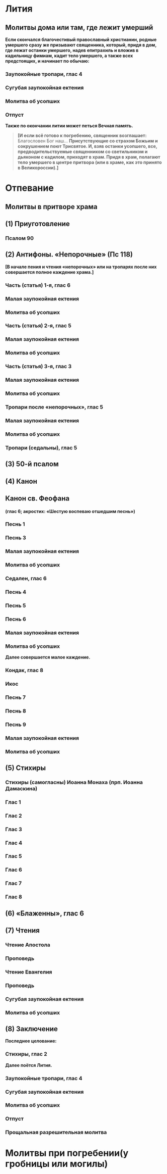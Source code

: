 
# Лития

## Молитвы дома или там, где лежит умерший

**Если скончался благочестивый православный христианин, родные умершего сразу же призывают священника, который, придя в дом, где лежат останки умершего, надев епитрахиль и вложив в кадильницу фимиам, кадит тело умершего, а также всех предстоящих, и начинает по обычаю:**

<MdxLoader src="Shared/Vosglas" />

<MdxLoader src="Shared/STrisvatogo" />

### Заупокойные тропари, глас 4

<MdxLoader src="Litiya/ZaupokoynyeTropary" />

### Сугубая заупокойная ектения

<MdxLoader src="Litiya/Sugubaya" />

### Молитва об усопших

<MdxLoader src="Litiya/MolitvaObUsopshih" />

<MdxLoader src="Litiya/PreOtpust" />

### Отпуст

<MdxLoader src="Litiya/Otpust" />

**Также по окончании литии может петься Вечная память.**

<MdxLoader src="Shared/VechnayaPamiat" />


> **[И если всё готово к погребению, священник возглашает:** Благословен Бог наш… **Присутствующие со страхом Божьим и сокрушением поют Трисвятое. И, взяв останки усопшего, все, предводительствуемые священником со светильником и дьяконом с кадилом, приходят в храм. Придя в храм, полагают тело умершего в центре притвора (или в храме, как это принято в Великороссии).]**

# Отпевание

## Молитвы в притворе храма

## (1) Приуготовление

<MdxLoader src="Shared/Vosglas" />

### Псалом 90

<MdxLoader src="Shared/Psalm90" />

## (2) Антифоны. «Непорочные» (Пс 118)

**[В начале пения и чтения «непорочных» или на тропарях после них совершается полное каждение храма.]**

<MdxLoader src="Shared/Blagosloven" />

### Часть (статья) 1-я, глас 6

<MdxLoader src="Pogrebenie/Neporochny1" />

### Малая заупокойная ектения

<MdxLoader src="Pogrebenie/MalayaEktenia" />

### Молитва об усопших

<MdxLoader src="Litiya/MolitvaObUsopshih" />

### Часть (статья) 2-я, глас 5

<MdxLoader src="Pogrebenie/Neporochny2" />

### Малая заупокойная ектения

<MdxLoader src="Pogrebenie/MalayaEktenia" />

### Молитва об усопших

<MdxLoader src="Litiya/MolitvaObUsopshih" />

### Часть (статья) 3-я, глас 3

<MdxLoader src="Pogrebenie/Neporochny3" />

### Малая заупокойная ектения

<MdxLoader src="Pogrebenie/MalayaEktenia" />

### Молитва об усопших

<MdxLoader src="Litiya/MolitvaObUsopshih" />

### Тропари после «непорочных», глас 5

<MdxLoader src="Pogrebenie/TropariNeporochny" />

### Малая заупокойная ектения

<MdxLoader src="Pogrebenie/MalayaEktenia" />

### Молитва об усопших

<MdxLoader src="Litiya/MolitvaObUsopshih" />

### Тропари (седальны), глас 5

<MdxLoader src="Pogrebenie/Sedaln" />

## (3) 50-й псалом

<MdxLoader src="Shared/Psalm50" />

## (4) Канон

## Канон св. Феофана

#### (глас 6; акростих: «Шестую воспеваю отшедшим песнь»)

### Песнь 1

<MdxLoader src="Pogrebenie/Kanon/Pesn1" />

### Песнь 3

<MdxLoader src="Pogrebenie/Kanon/Pesn3" />

### Малая заупокойная ектения

<MdxLoader src="Pogrebenie/MalayaEktenia" />

### Молитва об усопших

<MdxLoader src="Litiya/MolitvaObUsopshih" />

### Седален, глас 6

<MdxLoader src="Pogrebenie/Sedalen" />

### Песнь 4

<MdxLoader src="Pogrebenie/Kanon/Pesn4" />

### Песнь 5

<MdxLoader src="Pogrebenie/Kanon/Pesn5" />

### Песнь 6

<MdxLoader src="Pogrebenie/Kanon/Pesn6" />

### Малая заупокойная ектения

<MdxLoader src="Pogrebenie/MalayaEktenia" />

### Молитва об усопших

<MdxLoader src="Litiya/MolitvaObUsopshih" />

**Далее совершается малое каждение.**

### Кондак, глас 8

<MdxLoader src="Shared/KondakZaupokoiny" />

### Икос

<MdxLoader src="Shared/IkosZaupokoiny" />

### Песнь 7

<MdxLoader src="Pogrebenie/Kanon/Pesn7" />

### Песнь 8

<MdxLoader src="Pogrebenie/Kanon/Pesn8" />

### Песнь 9

<MdxLoader src="Pogrebenie/Kanon/Pesn9" />

### Малая заупокойная ектения

<MdxLoader src="Pogrebenie/MalayaEktenia" />

### Молитва об усопших

<MdxLoader src="Litiya/MolitvaObUsopshih" />

## (5) Стихиры

### Стихиры (самогласны) Иоанна Монаха (прп. Иоанна Дамаскина)

### Глас 1

<MdxLoader src="Pogrebenie/Stihiry/Glas1" />

### Глас 2

<MdxLoader src="Pogrebenie/Stihiry/Glas2" />

### Глас 3

<MdxLoader src="Pogrebenie/Stihiry/Glas3" />

### Глас 4

<MdxLoader src="Pogrebenie/Stihiry/Glas4" />

### Глас 5

<MdxLoader src="Pogrebenie/Stihiry/Glas5" />

### Глас 6

<MdxLoader src="Pogrebenie/Stihiry/Glas6" />

### Глас 7

<MdxLoader src="Pogrebenie/Stihiry/Glas7" />

### Глас 8

<MdxLoader src="Pogrebenie/Stihiry/Glas8" />

## (6) «Блаженны», глас 6

<MdxLoader src="Pogrebenie/Blazhenny" />

## (7) Чтения

<MdxLoader src="Pogrebenie/Prokimen" />

### Чтение Апостола

<div>
    <ReadingsForService readingsForService={{'': ['1 Фес. IV, 13-17.']}} />
</div>

<MdxLoader src="Shared/MirTebeApostol" />

<MdxLoader src="Pogrebenie/Alliluia" />

### Проповедь

### Чтение Евангелия

<div>
    <ReadingsForService readingsForService={{'': ['Ин. V, 24-30.']}} />
</div>

<MdxLoader src="Shared/SlavaTebeGospodi" />

### Проповедь

### Сугубая заупокойная ектения

<MdxLoader src="Litiya/Sugubaya" />

### Молитва об усопших

<MdxLoader src="Litiya/MolitvaObUsopshih" />

## (8) Заключение

**Последнее целование:**

### Стихиры, глас 2

<MdxLoader src="Pogrebenie/Stihiry2" />

**Далее поётся Лития.**

<MdxLoader src="Shared/STrisvatogo" />

### Заупокойные тропари, глас 4

<MdxLoader src="Litiya/ZaupokoynyeTropary" />

### Сугубая заупокойная ектения

<MdxLoader src="Litiya/Sugubaya" />

### Молитва об усопших

<MdxLoader src="Litiya/MolitvaObUsopshih" />

<MdxLoader src="Litiya/PreOtpust" />

### Отпуст

<MdxLoader src="Litiya/Otpust" />

<MdxLoader src="Shared/VechnayaPamiat" />

### Прощальная разрешительная молитва

<MdxLoader src="Pogrebenie/RazrMolitva" />

# Молитвы при погребении(у гробницы или могилы)

<MdxLoader src="Pogrebenie/VynosTela" />


